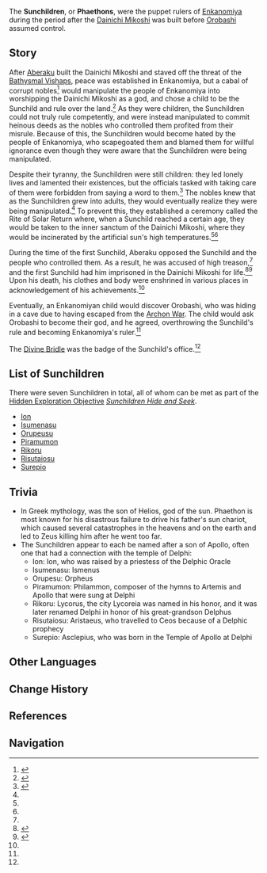 {{Terminology Infobox
|type             = Lore
|region           = Inazuma
|area             = Enkanomiya
|affiliation      = Enkanomiya
}}
The '''Sunchildren''', or '''Phaethons''', were the puppet rulers of [[Enkanomiya]] during the period after the [[Dainichi Mikoshi]] was built before [[Orobashi]] assumed control.

==Story==
After [[Aberaku]] built the Dainichi Mikoshi and staved off the threat of the [[Bathysmal Vishaps]], peace was established in Enkanomiya, but a cabal of corrupt nobles<ref>{{Ref/Quest|Lotus Eater}}</ref> would manipulate the people of Enkanomiya into worshipping the Dainichi Mikoshi as a god, and chose a child to be the Sunchild and rule over the land.<ref name="dirge">{{Ref/Quest|Hyperion's Dirge (Quest)}}</ref> As they were children, the Sunchildren could not truly rule competently, and were instead manipulated to commit heinous deeds as the nobles who controlled them profited from their misrule. Because of this, the Sunchildren would become hated by the people of Enkanomiya, who scapegoated them and blamed them for willful ignorance even though they were aware that the Sunchildren were being manipulated.

Despite their tyranny, the Sunchildren were still children: they led lonely lives and lamented their existences, but the officials tasked with taking care of them were forbidden from saying a word to them.<ref name="syrtos">{{Ref/Quest|The Phaethons' Syrtos}}</ref> The nobles knew that as the Sunchildren grew into adults, they would eventually realize they were being manipulated.<ref name="dirge" /> To prevent this, they established a ceremony called the Rite of Solar Return where, when a Sunchild reached a certain age, they would be taken to the inner sanctum of the Dainichi Mikoshi, where they would be incinerated by the artificial sun's high temperatures.<ref name="dirge" /><ref name="syrtos" />

During the time of the first Sunchild, Aberaku opposed the Sunchild and the people who controlled them. As a result, he was accused of high treason,<ref name="dirge" /> and the first Sunchild had him imprisoned in the Dainichi Mikoshi for life.<ref name="tokoyokoku">{{Ref/Item|The Serpent and Drakes of Tokoyokoku}}</ref><ref name="temple">{{Ref/Quest|Temple Inquiry}}</ref> Upon his death, his clothes and body were enshrined in various places in acknowledgement of his achievements.<ref name="temple" />

Eventually, an Enkanomiyan child would discover Orobashi, who was hiding in a cave due to having escaped from the [[Archon War]]. The child would ask Orobashi to become their god, and he agreed, overthrowing the Sunchild's rule and becoming Enkanomiya's ruler.<ref name="tokoyokoku" />

The [[Divine Bridle]] was the badge of the Sunchild's office.<ref name="syrtos" />

==List of Sunchildren==
There were seven Sunchildren in total, all of whom can be met as part of the [[Hidden Exploration Objective]] ''[[Sunchildren Hide and Seek]]''.
* [[Ion]]
* [[Isumenasu]]
* [[Orupeusu]]
* [[Piramumon]]
* [[Rikoru]]
* [[Risutaiosu]]
* [[Surepio]]

==Trivia==
* In Greek mythology, {{w|Phaethon}} was the son of Helios, god of the sun. Phaethon is most known for his disastrous failure to drive his father's sun chariot, which caused several catastrophes in the heavens and on the earth and led to Zeus killing him after he went too far.
* The Sunchildren appear to each be named after a son of Apollo, often one that had a connection with the temple of Delphi:
** Ion: Ion, who was raised by a priestess of the Delphic Oracle
** Isumenasu: Ismenus
** Orupesu: Orpheus
** Piramumon: Philammon, composer of the hymns to Artemis and Apollo that were sung at Delphi
** Rikoru: Lycorus, the city Lycoreia was named in his honor, and it was later renamed Delphi in honor of his great-grandson Delphus
** Risutaiosu: Aristaeus, who travelled to Ceos because of a Delphic prophecy
** Surepio: Asclepius, who was born in the Temple of Apollo at Delphi

==Other Languages== 
{{Other Languages
|en      = Sunchild
|zhs     = 太阳之子
|zhs_rm  = Tàiyáng zhī Zǐ
|zht     = 太陽之子
|zht_rm  = Tàiyáng zhī Zǐ
|zh_tl   = Child of Sun
|ja      = 太陽の子
|ja_rm   = Taiyou no Ko{{Assumed}}
|ja_tl   = Child of Sun
|ko      = {{tt|태양|太陽}}의 아이
|ko_rm   = Taeyang-ui Ai
|ko_tl   = Child of Sun
|es      = Hijo del Sol
|es_tl   = Child of the Sun
|fr      = Enfant du soleil
|fr_tl   = Child of the Sun
|ru      = Сын Солнца
|ru_tl   = Son of the Sun
|th      = บุตรแห่งสุริยัน
|th_rm   = 
|th_tl   = 
|vi      = Người Con Của Mặt Trời
|vi_tl   = Child of Sun
|de      = Sonnenkind
|de_tl   = Sunchild
|id      = Sang Sunchild
|id_tl   = The Sunchild
|pt      = Filho do Sol
|pt_tl   = 
|tr      = 
|tr_tl   = 
|it      = 
|it_tl   = 
}}

==Change History==
{{Change History|2.4}}

==References==
{{Reflist|2}}

==Navigation==
{{Faction Navbox}}

[[Category:Sunchildren| ]]